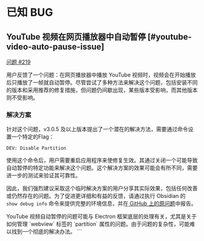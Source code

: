 
# 已知 BUG

## YouTube 视频在网页播放器中自动暂停 [#youtube-video-auto-pause-issue]

[问题 #219](https://github.com/PKM-er/media-extended/issues/219)

用户反馈了一个问题：在网页播放器中播放 YouTube 视频时，视频会在开始播放后只播放了一帧就自动暂停。尽管尝试了多种方法来解决这个问题，包括安装不同的版本和采用推荐的修复措施，但问题仍间歇出现，某些版本受影响，而其他版本则不受影响。

### 解决方案

针对这个问题，v3.0.5 及以上版本提出了一个潜在的解决方法，需要通过命令设置一个特定的Flag：

```text copy
DEV: Disable Partition
```

使用这个命令后，用户需要重启应用程序来使修复生效。其通过关闭一个可能导致自动暂停的特定功能来解决这个问题。这个解决方案的效果可能会有所不同，需要进一步的测试来验证其可靠性。

因此，我们强烈建议采取这个临时解决方案的用户分享其实际效果，包括任何改善或仍然存在的问题。为了促进更详细和有益的反馈，请通过执行 Obsidian 的 `show debug info` 命令来提供完整的环境信息，并在[ GitHub 上的原问题](https://github.com/PKM-er/media-extended/issues/219#top)中报告。

<Callout type="info">
  YouTube 视频自动暂停的问题可能与 Electron 框架底层的处理有关，尤其是关于如何管理 `webview` 标签的 `partition` 属性的问题。由于问题的复杂性，可能难以找到一个彻底的解决办法。
</Callout>
```
